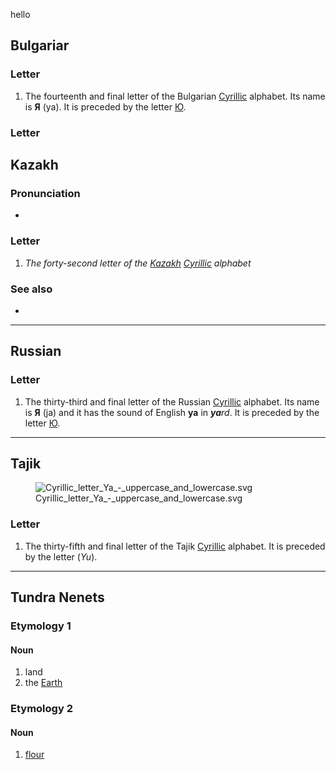 {{also|я|я̆|Appendix:Variations of "r"}}
{{character info/new}}

hello

==Bulgariar==

===Letter===
{{head|bg|letter|upper case||lower case|я}}

# The fourteenth and final letter of the Bulgarian [[Cyrillic]] alphabet. Its name is '''Я''' (ya). It is preceded by the letter [[Ю]].

===Letter===

==Kazakh==

===Pronunciation===
* {{qualifier|phoneme}} {{IPA|kk|/jɑ/}}

===Letter===
{{head|kk|letter|sc=Cyrl|upper case||lower case|я}}

# ''The forty-second letter of the [[Kazakh]] [[Cyrillic]] alphabet''

===See also===
* {{list:Cyrillic script letters/kk}}

----

==Russian==

===Letter===
{{head|ru|letter|upper case||lower case|я}}

# The thirty-third and final letter of the Russian [[Cyrillic]] alphabet. Its name is '''Я''' (ja) and it has the sound of English '''ya''' in '''''ya'''rd''. It is preceded by the letter [[Ю]].

----

==Tajik==
[[Image:Cyrillic_letter_Ya_-_uppercase_and_lowercase.svg|thumb|right]]

===Letter===
{{head|tg|letter|upper case||lower case|я}}

# The thirty-fifth and final letter of the Tajik [[Cyrillic]] alphabet. It is preceded by the letter {{l|tg|Ю}} (''Yu'').

----

==Tundra Nenets==

===Etymology 1===

====Noun====
{{head|yrk|noun|tr=ja}}

# land
# the [[Earth]]

===Etymology 2===

====Noun====
{{head|yrk|noun|tr=ja}}

# [[flour]]